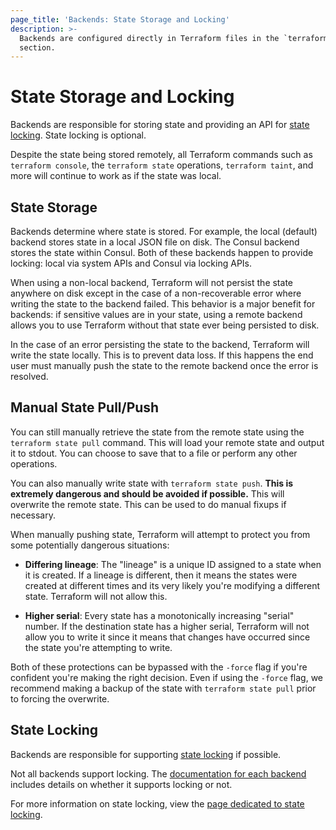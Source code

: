 ```yaml
---
page_title: 'Backends: State Storage and Locking'
description: >-
  Backends are configured directly in Terraform files in the `terraform`
  section.
---
```


# State Storage and Locking

Backends are responsible for storing state and providing an API for
[state locking](/language/state/locking). State locking is optional.

Despite the state being stored remotely, all Terraform commands such
as `terraform console`, the `terraform state` operations, `terraform taint`,
and more will continue to work as if the state was local.

## State Storage

Backends determine where state is stored. For example, the local (default)
backend stores state in a local JSON file on disk. The Consul backend stores
the state within Consul. Both of these backends happen to provide locking:
local via system APIs and Consul via locking APIs.

When using a non-local backend, Terraform will not persist the state anywhere
on disk except in the case of a non-recoverable error where writing the state
to the backend failed. This behavior is a major benefit for backends: if
sensitive values are in your state, using a remote backend allows you to use
Terraform without that state ever being persisted to disk.

In the case of an error persisting the state to the backend, Terraform will
write the state locally. This is to prevent data loss. If this happens the
end user must manually push the state to the remote backend once the error
is resolved.

## Manual State Pull/Push

You can still manually retrieve the state from the remote state using
the `terraform state pull` command. This will load your remote state and
output it to stdout. You can choose to save that to a file or perform any
other operations.

You can also manually write state with `terraform state push`. **This
is extremely dangerous and should be avoided if possible.** This will
overwrite the remote state. This can be used to do manual fixups if necessary.

When manually pushing state, Terraform will attempt to protect you from
some potentially dangerous situations:

- **Differing lineage**: The "lineage" is a unique ID assigned to a state
  when it is created. If a lineage is different, then it means the states
  were created at different times and its very likely you're modifying a
  different state. Terraform will not allow this.

- **Higher serial**: Every state has a monotonically increasing "serial"
  number. If the destination state has a higher serial, Terraform will
  not allow you to write it since it means that changes have occurred since
  the state you're attempting to write.

Both of these protections can be bypassed with the `-force` flag if you're
confident you're making the right decision. Even if using the `-force` flag,
we recommend making a backup of the state with `terraform state pull`
prior to forcing the overwrite.

## State Locking

Backends are responsible for supporting [state locking](/language/state/locking)
if possible.

Not all backends support locking. The
[documentation for each backend](/language/settings/backends/)
includes details on whether it supports locking or not.

For more information on state locking, view the
[page dedicated to state locking](/language/state/locking).
